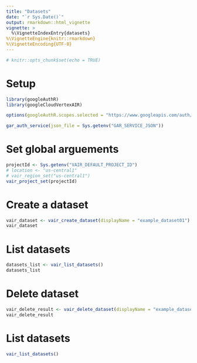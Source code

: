 ```yaml
---
title: "Datasets"
date: "`r Sys.Date()`"
output: rmarkdown::html_vignette
vignette: >
  %\VignetteIndexEntry{datasets}
%\VignetteEngine{knitr::rmarkdown}
%\VignetteEncoding{UTF-8}
---
```


```r
# knitr::opts_chunk$set(echo = TRUE)
```

# Setup

```r
library(googleAuthR)
library(googleCloudVertexAIR)

options(googleAuthR.scopes.selected = "https://www.googleapis.com/auth/cloud-platform")

gar_auth_service(json_file = Sys.getenv("GAR_SERVICE_JSON"))
```

# Set global arguements

```r
projectId <- Sys.getenv("VAIR_DEFAULT_PROJECT_ID")
# location <- "us-central1"
# vair_region_set("us-central1")
vair_project_set(projectId)
```

# Create a dataset

```r
vair_dataset <- vair_create_dataset(displayName = "example_dataset01")
vair_dataset
```

# List datasets

```r
datasets_list <- vair_list_datasets()
datasets_list
```

# Delete dataset

```r
vair_delete_result <- vair_delete_dataset(displayName = "example_dataset01")
vair_delete_result
```

# List datasets

```r
vair_list_datasets()
```

